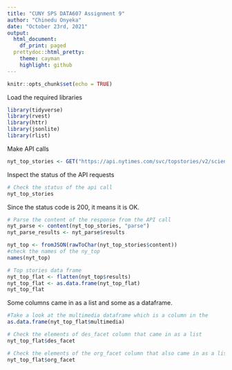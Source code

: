 ---
title: "CUNY SPS DATA607 Assignment 9"
author: "Chinedu Onyeka"
date: "October 23rd, 2021"
output:
  html_document:
    df_print: paged
  prettydoc::html_pretty:
    theme: cayman
    highlight: github
---

```{r setup, include=FALSE}
knitr::opts_chunk$set(echo = TRUE)
```

Load the required libraries
```{r libraries, message = FALSE}
library(tidyverse)
library(rvest)
library(httr)
library(jsonlite)
library(rlist)
```

Make API calls

```{r api-call}
nyt_top_stories <- GET("https://api.nytimes.com/svc/topstories/v2/science.json?api-key=zYpgBL2MhyOOlSeLaDAKfQJQo2BeQZlz")
```

Inspect the status of the API requests
```{r inspect-status}
# Check the status of the api call
nyt_top_stories
```

Since the status code is 200, it means it is OK.  

```{r parse}
# Parse the content of the response from the API call
nyt_parse <- content(nyt_top_stories, "parse")
nyt_parse_results <- nyt_parse$results
```

```{r flatten}
nyt_top <- fromJSON(rawToChar(nyt_top_stories$content))
#check the names of the ny_top
names(nyt_top)
```

```{r}
# Top stories data frame
nyt_top_flat <- flatten(nyt_top$results) 
nyt_top_flat <- as.data.frame(nyt_top_flat)
nyt_top_flat
```
Some columns came in as a list and some as a dataframe.
```{r multimedia}
#Take a look at the multimedia dataframe which is a column in the 
as.data.frame(nyt_top_flat$multimedia)
```



```{r}
# Check the elements of des_facet column that came in as a list
nyt_top_flat$des_facet
```

```{r}
# Check the elements of the org_facet column that also came in as a list
nyt_top_flat$org_facet
```









